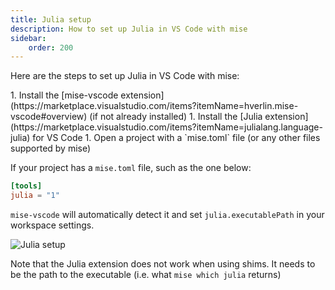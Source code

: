 ```yaml
---
title: Julia setup
description: How to set up Julia in VS Code with mise
sidebar:
    order: 200
---
```


Here are the steps to set up Julia in VS Code with mise:

<Steps>
1. Install the [mise-vscode extension](https://marketplace.visualstudio.com/items?itemName=hverlin.mise-vscode#overview) (if not already installed)
1. Install the [Julia extension](https://marketplace.visualstudio.com/items?itemName=julialang.language-julia) for VS Code
1. Open a project with a `mise.toml` file (or any other files supported by mise)
</Steps>

If your project has a `mise.toml` file, such as the one below:

```toml [mise.toml]
[tools]
julia = "1"
```
`mise-vscode` will automatically detect it and set `julia.executablePath` in your workspace settings.

![Julia setup](./julia-example.png)

Note that the Julia extension does not work when using shims. It needs to be the path to the executable (i.e. what `mise which julia` returns)
